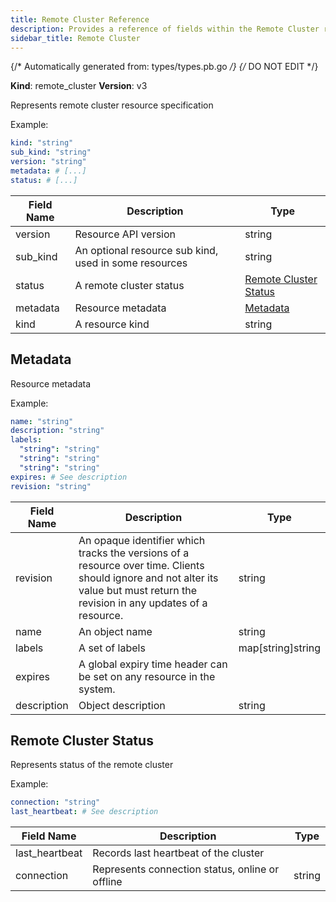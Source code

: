 ```yaml
---
title: Remote Cluster Reference
description: Provides a reference of fields within the Remote Cluster resource, which you can manage with tctl.
sidebar_title: Remote Cluster
---
```

{/* Automatically generated from: types/types.pb.go */}
{/* DO NOT EDIT */}

**Kind**: remote_cluster
**Version**: v3

Represents remote cluster resource specification

Example:

```yaml
kind: "string"
sub_kind: "string"
version: "string"
metadata: # [...]
status: # [...]
```
|Field Name|Description|Type|
|---|---|---|
|version|Resource API version|string|
|sub_kind|An optional resource sub kind, used in some resources|string|
|status|A remote cluster status|[Remote Cluster Status](#remote-cluster-status)|
|metadata|Resource metadata|[Metadata](#metadata)|
|kind|A resource kind|string|

## Metadata

Resource metadata


Example:

```yaml
name: "string"
description: "string"
labels: 
  "string": "string"
  "string": "string"
  "string": "string"
expires: # See description
revision: "string"
```

|Field Name|Description|Type|
|---|---|---|
|revision|An opaque identifier which tracks the versions of a resource over time. Clients should ignore and not alter its value but must return the revision in any updates of a resource.|string|
|name|An object name|string|
|labels|A set of labels|map[string]string|
|expires|A global expiry time header can be set on any resource in the system.||
|description|Object description|string|

## Remote Cluster Status

Represents status of the remote cluster


Example:

```yaml
connection: "string"
last_heartbeat: # See description
```

|Field Name|Description|Type|
|---|---|---|
|last_heartbeat|Records last heartbeat of the cluster||
|connection|Represents connection status, online or offline|string|

